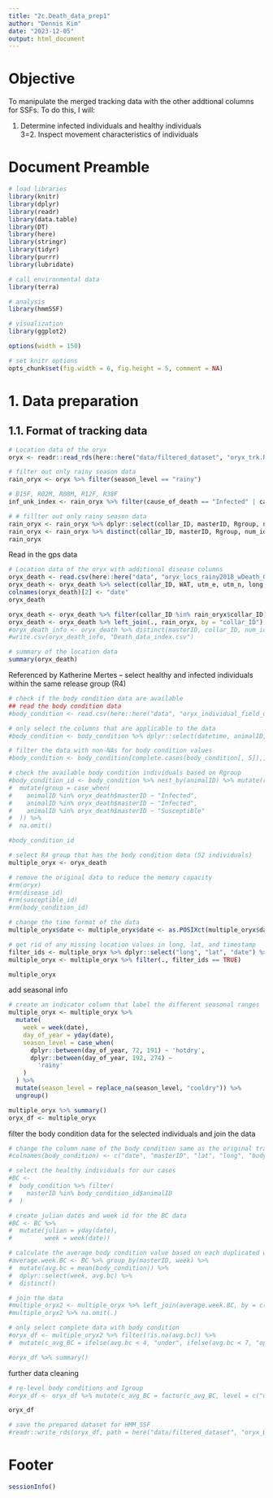 ---
title: "2c.Death_data_prep1"
author: "Dennis Kim"
date: "2023-12-05"
output: html_document
---

# Objective 

To manipulate the merged tracking data with the other addtional columns for SSFs. To do this, I will: 

1. Determine infected individuals and healthy individuals    
3=2. Inspect movement characteristics of individuals 

# Document Preamble 
```{r preamble, message=FALSE, warning=FALSE}
# load libraries
library(knitr)
library(dplyr)
library(readr)
library(data.table)
library(DT)
library(here)
library(stringr)
library(tidyr)
library(purrr)
library(lubridate)

# call environmental data
library(terra)

# analysis
library(hmmSSF)

# visualization 
library(ggplot2)

options(width = 150)

# set knitr options 
opts_chunk$set(fig.width = 6, fig.height = 5, comment = NA)
```

# 1. Data preparation

## 1.1. Format of tracking data

```{r get the reference data}
# Location data of the oryx 
oryx <- readr::read_rds(here::here("data/filtered_dataset", "oryx_trk.Rdata"))

# filter out only rainy season data 
rain_oryx <- oryx %>% filter(season_level == "rainy")

# B15F, R02M, R08M, R12F, R38F
inf_unk_index <- rain_oryx %>% filter(cause_of_death == "Infected" | cause_of_death == "Unknown") %>% distinct(masterID, num_id)

# # fillter out only rainy season data
rain_oryx <- rain_oryx %>% dplyr::select(collar_ID, masterID, Rgroup, num_id)
rain_oryx <- rain_oryx %>% distinct(collar_ID, masterID, Rgroup, num_id)
rain_oryx
```

Read in the gps data
```{r read in data}
# Location data of the oryx with additional disease columns 
oryx_death <- read.csv(here::here("data", "oryx_locs_rainy2018_wDeath_04202024.csv"))
oryx_death <- oryx_death %>% select(collar_ID, WAT, utm_e, utm_n, long, lat)
colnames(oryx_death)[2] <- "date"
oryx_death

oryx_death <- oryx_death %>% filter(collar_ID %in% rain_oryx$collar_ID)
oryx_death <- oryx_death %>% left_join(., rain_oryx, by = "collar_ID")
#oryx_death_info <- oryx_death %>% distinct(masterID, collar_ID, num_id)
#write.csv(oryx_death_info, "Death_data_index.csv")

# summary of the location data 
summary(oryx_death)
```

Referenced by Katherine Mertes -- select healthy and infected individuals within the same release group (R4)
```{r BC indicators}
# check if the body condition data are available
## read the body condition data 
#body_condition <- read.csv(here::here("data", "oryx_individual_field_data_122322.csv"))

# only select the columns that are applicable to the data 
#body_condition <- body_condition %>% dplyr::select(datetime, animalID, lat, long, body_condition)

# filter the data with non-NAs for body condition values 
#body_condition <- body_condition[complete.cases(body_condition[, 5]),]

# check the available body condition individuals based on Rgroup 
#body_condition_id <- body_condition %>% nest_by(animalID) %>% mutate(rows = nrow(data)) %>% dplyr::select(-data) %>% 
#  mutate(group = case_when(
#    animalID %in% oryx_death$masterID ~ "Infected",
#    animalID %in% oryx_death$masterID ~ "Infected",
#    animalID %in% oryx_death$masterID ~ "Susceptible"
#  )) %>% 
#  na.omit()

#body_condition_id 
```

```{r select individuals}
# select R4 group that has the body condition data (52 individuals)
multiple_oryx <- oryx_death 

# remove the original data to reduce the memory capacity 
#rm(oryx)
#rm(disease_id)
#rm(susceptible_id)
#rm(body_condition_id)

# change the time format of the data 
multiple_oryx$date <- multiple_oryx$date <- as.POSIXct(multiple_oryx$date, format = "%Y-%m-%d %H:%M:%S")

# get rid of any missing location values in long, lat, and timestamp 
filter_ids <- multiple_oryx %>% dplyr::select("long", "lat", "date") %>% complete.cases
multiple_oryx <- multiple_oryx %>% filter(., filter_ids == TRUE)

multiple_oryx
```

add seasonal info 
```{r seasons}
# create an indicator column that label the different seasonal ranges
multiple_oryx <- multiple_oryx %>%
  mutate(
    week = week(date),
    day_of_year = yday(date),
    season_level = case_when(
      dplyr::between(day_of_year, 72, 191) ~ 'hotdry',
      dplyr::between(day_of_year, 192, 274) ~
        'rainy'
    )
  ) %>%
  mutate(season_level = replace_na(season_level, "cooldry")) %>%
  ungroup()

multiple_oryx %>% summary()
oryx_df <- multiple_oryx
```

filter the body condition data for the selected individuals and join the data 
```{r Bc}
# change the column name of the body condition same as the original tracking data 
#colnames(body_condition) <- c("date", "masterID", "lat", "long", "body_condition")

# select the healthy individuals for our cases 
#BC <-
#  body_condition %>% filter(
#    masterID %in% body_condition_id$animalID
#  )

# create julian dates and week id for the BC data
#BC <- BC %>%
#  mutate(julian = yday(date),
#         week = week(date)) 

# calculate the average body condition value based on each duplicated week
#average.week.BC <- BC %>% group_by(masterID, week) %>% 
#  mutate(avg.bc = mean(body_condition)) %>% 
#  dplyr::select(week, avg.bc) %>% 
#  distinct()

# join the data
#multiple_oryx2 <- multiple_oryx %>% left_join(average.week.BC, by = c("masterID", "week"))
#multiple_oryx2 %>% na.omit(.)

# only select complete data with body condition
#oryx_df <- multiple_oryx2 %>% filter(!is.na(avg.bc)) %>% 
#  mutate(c_avg_BC = ifelse(avg.bc < 4, "under", ifelse(avg.bc < 7, "optimal", "over")) %>% as.factor(.))

#oryx_df %>% summary()
```

further data cleaning 
```{r data cleaning}
# re-level body conditions and Igroup
#oryx_df <- oryx_df %>% mutate(c_avg_BC = factor(c_avg_BC, level = c("under", "optimal", "over")))

oryx_df

# save the prepared dataset for HMM_SSF
#readr::write_rds(oryx_df, path = here("data/filtered_dataset", "oryx_Death_trk.Rdata"))
```

# Footer
```{r footer}
sessionInfo()
```